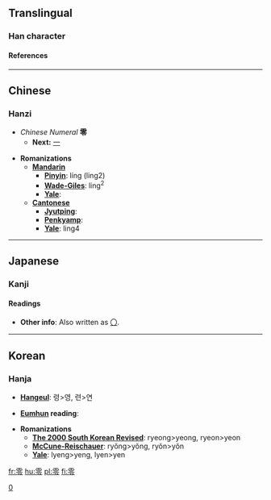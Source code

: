 ==Translingual==
===Han character===
{{Han char|rn=173|rad=雨|as=05|sn=13|so=[[Image:零-order.gif|70 px]]|four=1030<sub>7</sub>|canj=一月人戈戈 (MBOII)|cmean= [[zero]];  [[fragment]], [[fraction]]}}
====References====
{{Han ref|kx=1372.100|dkj=42242|dj=1880.050|hdz=64061.010|uh=96F6|ud=38646|bh=B973|bd=47475}}
----
==Chinese==
===Hanzi===

* ''Chinese Numeral'' '''零'''
** '''Next:''' [[一]]

* '''Romanizations'''
** '''[[Mandarin]]'''
*** '''[[Pinyin]]''': líng (ling2)
*** '''[[Wade-Giles]]''': ling<sup>2</sup>
*** '''[[Yale]]''': 
** '''[[Cantonese]]'''
*** '''[[Jyutping]]''':
*** '''[[Penkyamp]]''': 
*** '''[[Yale]]''': ling4


----
==Japanese==
===Kanji===


{{ja-kanji|grade=|rs=雨05|simple=}}
====Readings====
{{ja-readings|on=レイ (rei)|kun=[[おちる]] (ochiru), [[ふる]] (furu), [[こぼれる]] (koboreru)}}

* '''Other info''': Also written as [[〇]].
[[Category:Japanese numbers|0]]

----
==Korean==
===Hanja===

* '''[[Hangeul]]''': 령>영, 련>연

* '''[[Eumhun]] reading''': 

* '''Romanizations'''
** '''[[The 2000 South Korean Revised Romanization|The 2000 South Korean Revised]]''': ryeong>yeong, ryeon>yeon
** '''[[McCune-Reischauer]]''': ryŏng>yŏng, ryŏn>yŏn
** '''[[Yale]]''': lyeng>yeng, lyen>yen

[[fr:零]]
[[hu:零]]
[[pl:零]]
[[fi:零]]